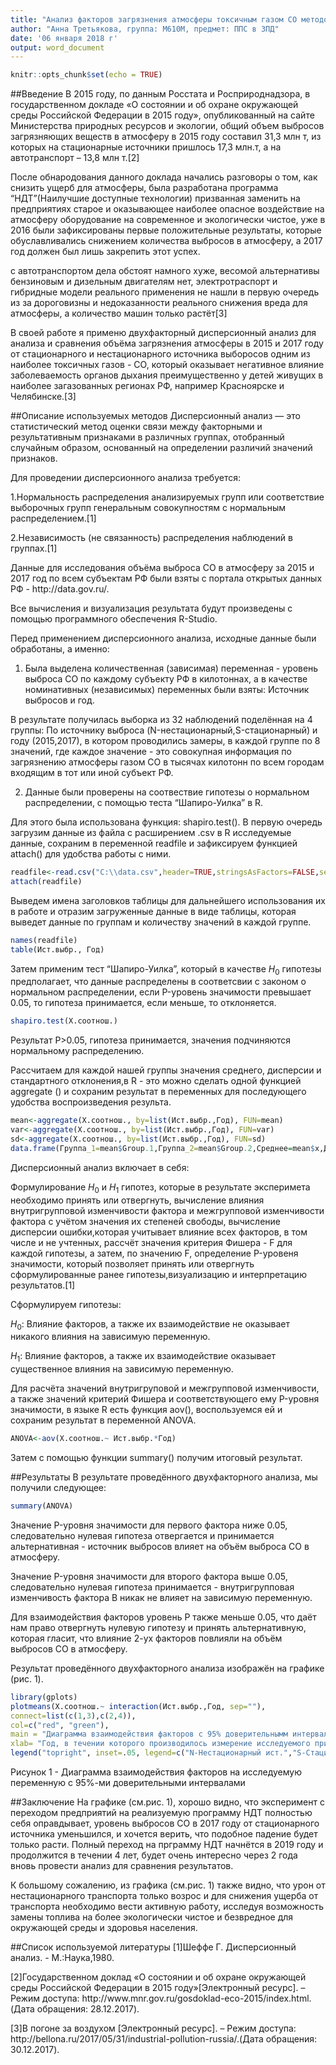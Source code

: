 ```yaml
---
title: "Анализ факторов загрязнения атмосферы токсичным газом CO методом двухфакторного дисперсионного анализа"
author: "Анна Третьякова, группа: М610М, предмет: ППС в ЗПД"
date: '06 января 2018 г'
output: word_document
---
```

```r
knitr::opts_chunk$set(echo = TRUE)
```
##Введение
В 2015 году, по данным Росстата и Росприроднадзора, в государственном докладе «О состоянии и об охране окружающей среды Российской Федерации в 2015 году», опубликованный на сайте Министерства природных ресурсов и экологии, общий объем выбросов загрязняющих веществ в атмосферу в 2015 году составил 31,3 млн т, из которых на стационарные источники пришлось 17,3 млн.т, а на автотранспорт – 13,8 млн т.[2] 

После обнародования данного доклада начались разговоры о том, как снизить ущерб для атмосферы, была разработана программа "НДТ"(Наилучшие доступные технологии) призванная заменить на предприятиях старое и оказывающее наиболее опасное воздействие на атмосферу оборудование на современное и экологически чистое, уже в 2016 были зафиксированы первые положительные результаты, которые обуславливались снижением количества выбросов в атмосферу, а 2017 год должен был лишь закрепить этот успех.

с автотранспортом дела обстоят намного хуже, весомой альтернативы бензиновым и дизельным двигателям нет, электротраспорт и гибридные модели реального применения не нашли в первую очередь из за дороговизны и недоказанности реального снижения вреда для атмосферы, а количество машин только растёт[3]

В своей работе я применю двухфакторный дисперсионный анализ для анализа и сравнения объёма загрязнения атмосферы в 2015 и 2017 году от стационарного и нестационарного источника выборосов одним из наиболее токсичных газов - CO, который оказывает негативное влияние заболеваемость органов дыхания преимущественно у детей живущих в наиболее загазованных регионах РФ, например Красноярске и Челябинске.[3]

##Описание используемых методов
Дисперсионный анализ — это статистический метод оценки связи между факторными и результативным признаками в различных группах, отобранный случайным образом, основанный на определении различий значений признаков.

Для проведении дисперсионного анализа требуется:

1.Нормальность распределения анализируемых групп или соответствие выборочных групп генеральным совокупностям с нормальным распределением.[1]

2.Независимость (не связанность) распределения наблюдений в группах.[1]

Данные для исследования объёма выброса CO в атмосферу за 2015 и 2017 год по всем субъектам РФ  были взяты с портала открытых данных РФ - http://data.gov.ru/.

Все вычисления и визуализация результата будут произведены с помощью программного обеспечения R-Studio.

Перед применением дисперсионного анализа, исходные данные были обработаны, а именно:

1. Была выделена количественная (зависимая) переменная - уровень выброса CO по каждому субъекту РФ в килотоннах, а в качестве номинативных (независимых) переменных были взяты: Источник выбросов и год.

В результате получилась выборка из 32 наблюдений поделённая на 4 группы: По источнику выброса (N-нестационарный,S-стационарный) и году (2015,2017), в котором проводились замеры, в каждой группе по 8 значений, где каждое значение - это совокупная информация по загрязнению атмосферы газом CO в тысячах килотонн по всем городам входящим в тот или иной субъект РФ.

2. Данные были проверены на соотвествие гипотезы о нормальном распределении, с помощью теста "Шапиро-Уилка" в R.

Для этого была использована функция: shapiro.test(). В первую очередь загрузим данные из файла с расширением .csv в R исследуемые данные, сохраним в переменной readfile и зафиксируем функцией attach() для удобства работы с ними.
```r
readfile<-read.csv("C:\\data.csv",header=TRUE,stringsAsFactors=FALSE,sep=';')
attach(readfile)
```
Выведем имена заголовков таблицы для дальнейшего использования их в работе и отразим загруженные данные в виде таблицы, которая выведет данные по группам и количеству значений в каждой группе.
```r
names(readfile)
table(Ист.выбр., Год)
```
Затем применим тест "Шапиро-Уилка", который в качестве $H_0$ гипотезы предполагает, что данные распределены в соответсвии с законом о нормальном распределении, если P-уровень значимости превышает 0.05, то гипотеза принимается, если меньше, то отклоняется.
```r
shapiro.test(X.соотнош.)
```
Результат P>0.05, гипотеза принимается, значения подчиняются  нормальному распределению.

Рассчитаем для каждой нашей группы значения среднего, дисперсии и стандартного отклонения,в R - это можно сделать одной функцией aggregate () и сохраним результат в переменных для последующего удобства воспроизведения результа.
```r
mean<-aggregate(X.соотнош., by=list(Ист.выбр.,Год), FUN=mean)
var<-aggregate(X.соотнош., by=list(Ист.выбр.,Год), FUN=var)
sd<-aggregate(X.соотнош., by=list(Ист.выбр.,Год), FUN=sd)
data.frame(Группа_1=mean$Group.1,Группа_2=mean$Group.2,Среднее=mean$x,Дисперсия=var$x,Ст.откл=sd$x)
```
Дисперсионный анализ включает в себя:

Формулирование $H_0$ и $H_1$ гипотез, которые в результате эксперимета необходимо принять или отвергнуть,
вычисление влияния внутригрупповой изменчивости фактора и межгрупповой изменчивости фактора с учётом значения их степеней свободы, вычисление дисперсии ошибки,которая учитывает влияние всех факторов, в том числе и не учтенных,
рассчёт значения критерия Фишера - F для каждой гипотезы, а затем, по значению F, определение P-уровеня значимости, который позволяет принять или отвергнуть сформулированные ранее гипотезы,визуализацию и интерпретацию результатов.[1]

Сформулируем гипотезы:

$H_0$: Влияние факторов, а также их взаимодействие не оказывает никакого влияния на зависимую переменную. 

$H_1$: Влияние факторов, а также их взаимодействие оказывает существенное влияния на зависимую переменную.

Для расчёта значений внутригруповой и межгрупповой изменчивости, а также значений критерий Фишера и соответствующего ему P-уровня значимости, в языке R есть функция aov(), воспользуемся ей и сохраним результат в переменной ANOVA.
```r
ANOVA<-aov(X.соотнош.~ Ист.выбр.*Год)
```
Затем с помощью функции summary() получим итоговый результат.

##Результаты
В результате проведённого двухфакторного анализа, мы получили следующее:
```r
summary(ANOVA)
```
Значение P-уровня значимости для первого фактора ниже 0.05, следовательно нулевая гипотеза отвергается и принимается альтернативная - источник выбросов влияет на объём выброса CO в атмосферу.

Значение P-уровня значимости для второго фактора выше 0.05, следовательно нулевая гипотеза принимается - внутригрупповая изменчивость фактора B никак не влияет на зависимую переменную.

Для взаимодействия факторов уровень P также меньше 0.05, что даёт нам право отвергнуть нулевую гипотезу и принять альтернативную, которая гласит, что влияние 2-ух факторов повлияли на объём выбросов CO в атмосферу.

Результат проведённого двухфакторного анализа изображён на графике (рис. 1).
```r
library(gplots)
plotmeans(X.соотнош.~ interaction(Ист.выбр.,Год, sep=""),
connect=list(c(1,3),c(2,4)),
col=c("red", "green"),
main = "Диаграмма взаимодействия факторов с 95% доверительнымм интервалом",
xlab= "Год, в течении которого производилось измерение исследуемого признака",ylab="Объём выброса CO в атмосферу выраженный в тысячах килотонн")
legend("topright", inset=.05, legend=c("N-Нестационарный ист.","S-Стационарный ист."),lty=c(1, 2), pch=c(15,15), col =c("red","green"))
```

Рисунок 1 - Диаграмма взаимодействия факторов на исследуемую переменную с 95%-ми доверительными интервалами

##Заключение
На графике (см.рис. 1), хорошо видно, что эксперимент с переходом предприятий на реализуемую программу НДТ полностью себя оправдывает, уровень выбросов СО  в 2017 году  от стационарного источника уменьшился, и хочется верить, что подобное падение будет только расти. Полный переход на прграмму НДТ начнётся в 2019 году и продолжится в течении 4 лет, будет очень интересно через 2 года вновь провести анализ для сравнения результатов.

К большому сожалению, из графика (см.рис. 1) также видно, что урон от нестационарного транспорта только возрос и для снижения ущерба от транспорта необходимо вести активную работу, исследуя возможность замены топлива на более экологически чистое и безвредное для окружающей среды и здоровья населения.

##Список используемой литературы
[1]Шеффе Г. Дисперсионный анализ. - М.:Наука,1980.

[2]Государственном доклад «О состоянии и об охране окружающей среды Российской Федерации в 2015 году»[Электронный 
ресурс]. – Режим доступа: http://www.mnr.gov.ru/gosdoklad-eco-2015/index.html.(Дата обращения: 28.12.2017).

[3]В погоне за воздухом [Электронный ресурс]. – Режим доступа: http://bellona.ru/2017/05/31/industrial-pollution-russia/.(Дата обращения: 30.12.2017).